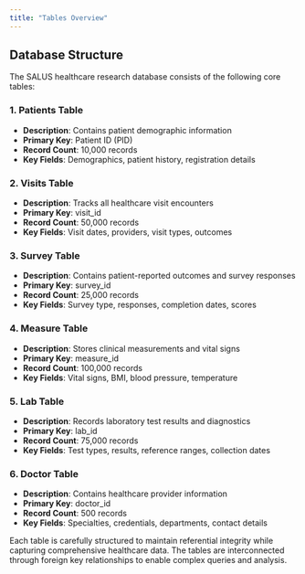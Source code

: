 ```yaml
---
title: "Tables Overview"
---
```


## Database Structure

The SALUS healthcare research database consists of the following core tables:

### 1. Patients Table
- **Description**: Contains patient demographic information
- **Primary Key**: Patient ID (PID)
- **Record Count**: 10,000 records
- **Key Fields**: Demographics, patient history, registration details

### 2. Visits Table  
- **Description**: Tracks all healthcare visit encounters
- **Primary Key**: visit_id
- **Record Count**: 50,000 records
- **Key Fields**: Visit dates, providers, visit types, outcomes

### 3. Survey Table
- **Description**: Contains patient-reported outcomes and survey responses
- **Primary Key**: survey_id
- **Record Count**: 25,000 records
- **Key Fields**: Survey type, responses, completion dates, scores

### 4. Measure Table
- **Description**: Stores clinical measurements and vital signs
- **Primary Key**: measure_id 
- **Record Count**: 100,000 records
- **Key Fields**: Vital signs, BMI, blood pressure, temperature

### 5. Lab Table
- **Description**: Records laboratory test results and diagnostics
- **Primary Key**: lab_id
- **Record Count**: 75,000 records
- **Key Fields**: Test types, results, reference ranges, collection dates

### 6. Doctor Table
- **Description**: Contains healthcare provider information
- **Primary Key**: doctor_id
- **Record Count**: 500 records
- **Key Fields**: Specialties, credentials, departments, contact details


Each table is carefully structured to maintain referential integrity while capturing comprehensive healthcare data. The tables are interconnected through foreign key relationships to enable complex queries and analysis.